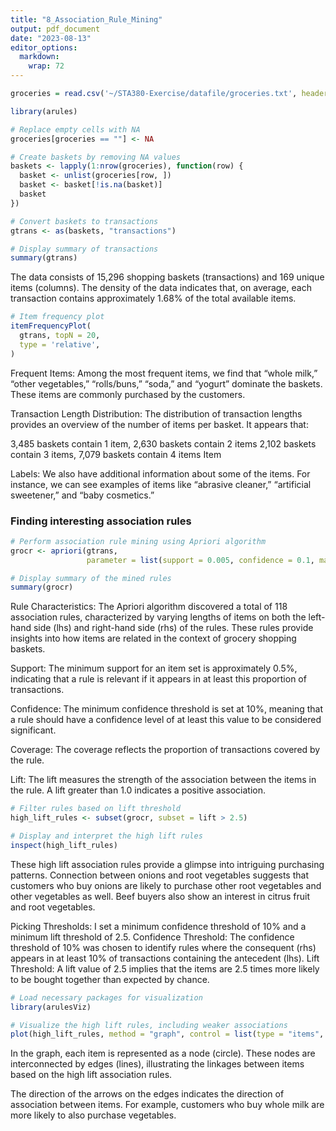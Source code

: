 ```yaml
---
title: "8_Association_Rule_Mining"
output: pdf_document
date: "2023-08-13"
editor_options: 
  markdown: 
    wrap: 72
---
```


```r
groceries = read.csv('~/STA380-Exercise/datafile/groceries.txt', header = FALSE)
```

```r
library(arules)

# Replace empty cells with NA
groceries[groceries == ""] <- NA

# Create baskets by removing NA values
baskets <- lapply(1:nrow(groceries), function(row) {
  basket <- unlist(groceries[row, ])
  basket <- basket[!is.na(basket)]
  basket
})

# Convert baskets to transactions
gtrans <- as(baskets, "transactions")

# Display summary of transactions
summary(gtrans)
```

The data consists of 15,296 shopping baskets (transactions) and 169
unique items (columns). The density of the data indicates that, on
average, each transaction contains approximately 1.68% of the total
available items.

```r

# Item frequency plot
itemFrequencyPlot(
  gtrans, topN = 20,
  type = 'relative',
)
```

Frequent Items: Among the most frequent items, we find that "whole
milk," "other vegetables," "rolls/buns," "soda," and "yogurt" dominate
the baskets. These items are commonly purchased by the customers.

Transaction Length Distribution: The distribution of transaction lengths
provides an overview of the number of items per basket. It appears that:

3,485 baskets contain 1 item, 2,630 baskets contain 2 items 2,102
baskets contain 3 items, 7,079 baskets contain 4 items Item

Labels: We also have additional information about some of the items. For
instance, we can see examples of items like "abrasive cleaner,"
"artificial sweetener," and "baby cosmetics."

### Finding interesting association rules

```r
# Perform association rule mining using Apriori algorithm
grocr <- apriori(gtrans, 
                 parameter = list(support = 0.005, confidence = 0.1, maxlen = 4))

# Display summary of the mined rules
summary(grocr)
```

Rule Characteristics: The Apriori algorithm discovered a total of 118
association rules, characterized by varying lengths of items on both the
left-hand side (lhs) and right-hand side (rhs) of the rules. These rules
provide insights into how items are related in the context of grocery
shopping baskets.

Support: The minimum support for an item set is approximately 0.5%,
indicating that a rule is relevant if it appears in at least this
proportion of transactions.

Confidence: The minimum confidence threshold is set at 10%, meaning that
a rule should have a confidence level of at least this value to be
considered significant.

Coverage: The coverage reflects the proportion of transactions covered
by the rule.

Lift: The lift measures the strength of the association between the
items in the rule. A lift greater than 1.0 indicates a positive
association.

```r
# Filter rules based on lift threshold
high_lift_rules <- subset(grocr, subset = lift > 2.5)

# Display and interpret the high lift rules
inspect(high_lift_rules)

```

These high lift association rules provide a glimpse into intriguing
purchasing patterns. Connection between onions and root vegetables
suggests that customers who buy onions are likely to purchase other root
vegetables and other vegetables as well. Beef buyers also show an
interest in citrus fruit and root vegetables.

Picking Thresholds: I set a minimum confidence threshold of 10% and a
minimum lift threshold of 2.5. Confidence Threshold: The confidence
threshold of 10% was chosen to identify rules where the consequent (rhs)
appears in at least 10% of transactions containing the antecedent (lhs).
Lift Threshold: A lift value of 2.5 implies that the items are 2.5 times
more likely to be bought together than expected by chance.

```r
# Load necessary packages for visualization
library(arulesViz)

# Visualize the high lift rules, including weaker associations
plot(high_lift_rules, method = "graph", control = list(type = "items", shading = "lift"))

```

In the graph, each item is represented as a node (circle). These nodes
are interconnected by edges (lines), illustrating the linkages between
items based on the high lift association rules.

The direction of the arrows on the edges indicates the direction of
association between items. For example, customers who buy whole milk are
more likely to also purchase vegetables.
